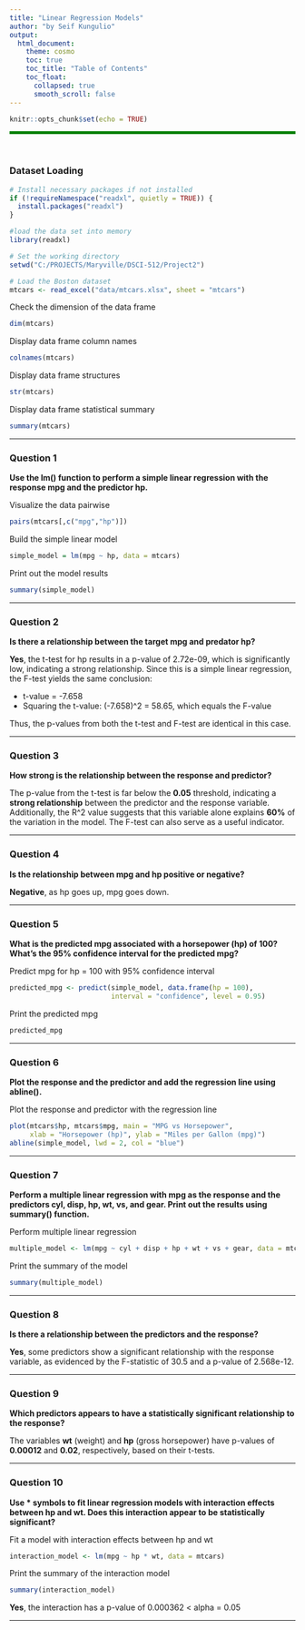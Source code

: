 ```yaml
---
title: "Linear Regression Models"
author: "by Seif Kungulio"
output:
  html_document:
    theme: cosmo
    toc: true
    toc_title: "Table of Contents"
    toc_float:
      collapsed: true
      smooth_scroll: false
---
```


```r
knitr::opts_chunk$set(echo = TRUE)
```

<hr style="height:5px; border:none; color:green; background-color:green" />

<br>

### **Dataset Loading**

```r
# Install necessary packages if not installed
if (!requireNamespace("readxl", quietly = TRUE)) {
  install.packages("readxl")
}

#load the data set into memory
library(readxl)

# Set the working directory
setwd("C:/PROJECTS/Maryville/DSCI-512/Project2")

# Load the Boston dataset
mtcars <- read_excel("data/mtcars.xlsx", sheet = "mtcars")
```

Check the dimension of the data frame
```r
dim(mtcars)
```

Display data frame column names
```r
colnames(mtcars)
```

Display data frame structures
```r
str(mtcars)
```

Display data frame statistical summary
```r
summary(mtcars)
```
<hr>

### **Question 1**
**Use the lm() function to perform a simple linear regression with the response mpg and the predictor hp.**

Visualize the data pairwise  
```r
pairs(mtcars[,c("mpg","hp")])
```

Build the simple linear model  
```r
simple_model = lm(mpg ~ hp, data = mtcars)
```

Print out the model results  
```r
summary(simple_model)
```

<hr>

### **Question 2** 
**Is there a relationship between the target mpg and predator hp?**

**Yes**, the t-test for hp results in a p-value of 2.72e-09, which is significantly low, indicating a strong relationship. Since this is a simple linear regression, the F-test yields the same conclusion:

+ t-value = -7.658
+ Squaring the t-value: (-7.658)^2 = 58.65, which equals the F-value

Thus, the p-values from both the t-test and F-test are identical in this case.


<hr>

### **Question 3**
**How strong is the relationship between the response and predictor?**

The p-value from the t-test is far below the **0.05** threshold, indicating a **strong relationship** between the predictor and the response variable. Additionally, the R^2 value suggests that this variable alone explains **60%** of the variation in the model. The F-test can also serve as a useful indicator.

<hr>

### **Question 4**
**Is the relationship between mpg and hp positive or negative?**

**Negative**, as hp goes up, mpg goes down.

<hr>

### **Question 5**
**What is the predicted mpg associated with a horsepower (hp) of 100? What’s the 95% confidence interval for the predicted mpg?**

Predict mpg for hp = 100 with 95% confidence interval  
```r
predicted_mpg <- predict(simple_model, data.frame(hp = 100), 
                         interval = "confidence", level = 0.95)
```

Print the predicted mpg  
```r
predicted_mpg
```

<hr>

### **Question 6**
**Plot the response and the predictor and add the regression line using abline().**

Plot the response and predictor with the regression line  
```r
plot(mtcars$hp, mtcars$mpg, main = "MPG vs Horsepower",
     xlab = "Horsepower (hp)", ylab = "Miles per Gallon (mpg)")
abline(simple_model, lwd = 2, col = "blue")
```

<hr>

### **Question 7**
**Perform a multiple linear regression with mpg as the response and the predictors cyl, disp, hp, wt, vs, and gear. Print out the results using summary() function.**

Perform multiple linear regression  
```r
multiple_model <- lm(mpg ~ cyl + disp + hp + wt + vs + gear, data = mtcars)
```

Print the summary of the model  
```r
summary(multiple_model)
```

<hr>

### **Question 8**
**Is there a relationship between the predictors and the response?**

**Yes**, some predictors show a significant relationship with the response variable, as evidenced by the F-statistic of 30.5 and a p-value of 2.568e-12.

<hr>

### **Question 9**
**Which predictors appears to have a statistically significant relationship to the response?**

The variables **wt** (weight) and **hp** (gross horsepower) have p-values of **0.00012** and **0.02**, respectively, based on their t-tests.

<hr>

### **Question 10**
**Use * symbols to fit linear regression models with interaction effects between hp and wt. Does this interaction appear to be statistically significant?**

Fit a model with interaction effects between hp and wt  
```r
interaction_model <- lm(mpg ~ hp * wt, data = mtcars)
```

Print the summary of the interaction model  
```r
summary(interaction_model)
```

**Yes**, the interaction has a p-value of 0.000362 < alpha = 0.05

<hr>
